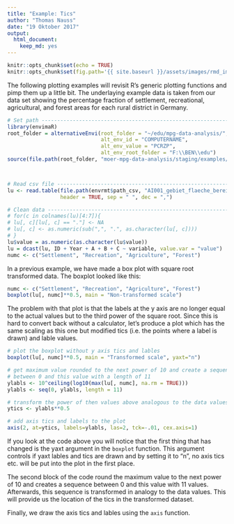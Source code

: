 ```yaml
---
title: "Example: Tics"
author: "Thomas Nauss"
date: "19 Oktober 2017"
output: 
  html_document: 
    keep_md: yes
---
```

```r
knitr::opts_chunk$set(echo = TRUE)
knitr::opts_chunk$set(fig.path='{{ site.baseurl }}/assets/images/rmd_images/e11-03/')
```

The following plotting examples will revisit R's generic plotting functions
and pimp them up a little bit. The underlaying example data is taken from our data set showing the percentage fraction of settlement, recreational, agricultural, and forest areas for each rural district in Germany.
```r
# Set path ---------------------------------------------------------------------
library(envimaR)
root_folder = alternativeEnvi(root_folder = "~/edu/mpg-data-analysis/", 
                              alt_env_id = "COMPUTERNAME",
                              alt_env_value = "PCRZP", 
                              alt_env_root_folder = "F:\\BEN\\edu")
source(file.path(root_folder, "moer-mpg-data-analysis/staging/examples/000_set_environment.R"))



# Read csv file ----------------------------------------------------------------
lu <- read.table(file.path(envrmt$path_csv, "AI001_gebiet_flaeche_bereinigt.csv"),
                 header = TRUE, sep = " ", dec = ",")

# Clean data -------------------------------------------------------------------
# for(c in colnames(lu)[4:7]){
# lu[, c][lu[, c] == "."] <- NA
# lu[, c] <- as.numeric(sub(",", ".", as.character(lu[, c])))
# }
lu$value = as.numeric(as.character(lu$value))
lu = dcast(lu, ID + Year + A + B + C ~ variable, value.var = "value")
numc <- c("Settlement", "Recreation", "Agriculture", "Forest")
```

In a previous example, we have made a box plot with square root transformed
data. The boxplot looked like this:
```r
numc <- c("Settlement", "Recreation", "Agriculture", "Forest")
boxplot(lu[, numc]**0.5, main = "Non-transformed scale")
```

The problem with that plot is that the labels at the y axis are no longer equal
to the actual values but to the third power of the square root. Since this is
hard to convert back without a calculator, let's produce a plot which has the
same scaling as this one but modified tics (i.e. the points where a label is 
drawn) and lable values.

```r
# plot the boxplot without y axis tics and lables
boxplot(lu[, numc]**0.5, main = "Transformed scale", yaxt="n")

# get maximum value rounded to the next power of 10 and create a sequence 
# between 0 and this value with a length of 11
ylabls <- 10^ceiling(log10(max(lu[, numc], na.rm = TRUE)))
ylabls <- seq(0, ylabls, length = 11)

# transform the power of then values above analogous to the data values
ytics <- ylabls**0.5

# add axis tics and labels to the plot
axis(2, at=ytics, labels=ylabls, las=2, tck=-.01, cex.axis=1)
```

If you look at the code above you will notice that the first thing that has
changed is the yaxt argument in the ``boxplot`` function. This argument controls
if yaxt lables and tics are drawn and by setting it to "n", no axis tics etc.
will be put into the plot in the first place.

The second block of the code round the maximum value to the next power of 10 and creates a sequence between 0 and this value with 11 values. Afterwards, this sequence is transformed in analogy to the data values. This will provide us the location of the tics in the transformed dataset. 

Finally, we draw the axis tics and lables using the `axis` function.
